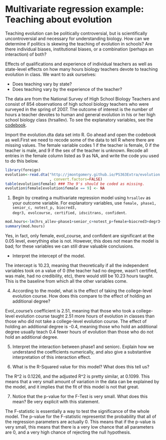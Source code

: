 # Multivariate regression example: Teaching about evolution

Teaching evolution can be politically controversial, but is scientifically uncontroversial and necessary for understanding biology. How can we determine if politics is skewing the teaching of evolution in schools? Are there individual biases, institutional biases, or a combination (perhaps an interaction) of both?

Effects of qualifications and experience of individual teachers as well as state-level effects on how many hours biology teachers devote to teaching evolution in class. We want to ask ourselves: 

- Does teaching vary by state?
- Does teaching vary by the experience of the teacher?

The data are from the National Survey of High School Biology Teachers and consist of 854 observations of high school biology teachers who were surveyed in the spring of 2007.  The outcome of interest is the number of hours a teacher devotes to human and general evolution in his or her high school biology class (hrsallev).  To see the explanatory variables, see the [codebook](http://jmontgomery.github.io/PS363Extra/evolution_variables.pdf).

Import the evolution.dta data set into R. Go ahead and open the codebook as well.First we need to recode some of the data to tell R where there are missing values.  The female variable codes 1 if the teacher is female, 0 if the teacher is male, and 9 if the sex of the teacher is unknown.  Recode all entries in the female column listed as 9 as NA, and write the code you used to do this below.

```r
library(foreign)
evolution<-read.dta("http://jmontgomery.github.io/PS363Extra/evolution.dta"
                    , convert.factors=FALSE)
table(evolution$female) ### The 9's should be coded as missing.
evolution$female[evolution$female == 9] <- NA
```


1. Begin  by  creating  a  multivariate  regression  model  using <code>hrsallev</code> as  your  outcome  variable. For  explanatory variables,  use <code>female, phase1, senior_c, notest_p, biocred3, degr3, evolcourse, certified, idscitrans, confident</code>.


```r
mod.hours<-lm(hrs_allev~phase1+senior_c+notest_p+female+biocred3+degr3+evol_course+certified+idsci_trans+confident,data=evolution)
summary(mod.hours)
```

Yes, in fact, only female, evol_course, and confident are significant at the 0.05 level, everything else is not. However, this does not mean the model is bad; for these variables we can still draw valuable conclusions. 

- Interpret the intercept of the model.

The intercept is 10.23, meaning that theoretically if all the independent variables took on a value of 0 (the teacher had no degree, wasn't certified, was male, had no credibility, etc), there would still be 10.23 hours taught. This is the baseline from which all the other variables come. 

4. According to the model, what is the effect of taking the college-level evolution course.  How does this compare to the effect of holding an additional degree?

Evol_course's coefficient is 2.51, meaning that those who took a college-level evolution course taught 2.51 more hours of evolution in classes than those who did not take a college-level evolution course. The effect of holding an additional degree is -0.4, meaning those who hold an additional degree usually teach 0.4 fewer hours of evolution than those who do not hold an additional degree. 

5.  Interpret the interaction between phase1 and seniorc.  Explain how we understand the coefficients numerically, and also give a substantive interpretation of this interaction effect.

>

6.  What is the R-Squared value for this model?  What does this tell us?

The R^2 is 0.1226, and the adjusted R^2 is pretty similar, at 0.1099. This means that a very small amount of variation in the data can be explained by the model, and it implies that the fit of this model is not that great. 

7.  Notice that the p-value for the F-Test is very small.  What does this mean?  Be very explicit with this statement. 

The F-statistic is essentially a way to test the significance of the whole model. The p-value for the F-statistic representst the probability that all of the regression parameters are actually 0. This means that if the p-value is very small, this means that there is a very low chance that all parameters are 0, and a very high chance of rejecting the null hypothesis. 